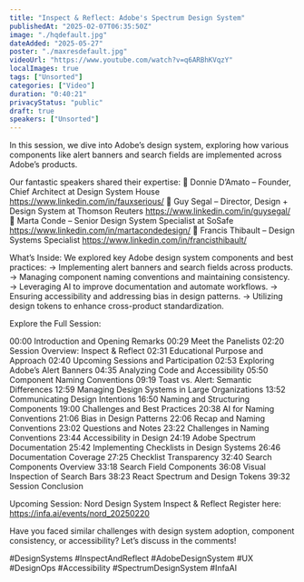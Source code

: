 ```yaml
---
title: "Inspect & Reflect: Adobe's Spectrum Design System"
publishedAt: "2025-02-07T06:35:50Z"
image: "./hqdefault.jpg"
dateAdded: "2025-05-27"
poster: "./maxresdefault.jpg"
videoUrl: "https://www.youtube.com/watch?v=q6ARBhKVqzY"
localImages: true
tags: ["Unsorted"]
categories: ["Video"]
duration: "0:40:21"
privacyStatus: "public"
draft: true
speakers: ["Unsorted"]
---
```

In this session, we dive into Adobe’s design system, exploring how various components like alert banners and search fields are implemented across Adobe’s products.

Our fantastic speakers shared their expertise:
🌟 Donnie D’Amato – Founder, Chief Architect at Design System House
https://www.linkedin.com/in/fauxserious/
🌟 Guy Segal – Director, Design + Design System at Thomson Reuters
https://www.linkedin.com/in/guysegal/
🌟  Marta Conde – Senior Design System Specialist at SoSafe
https://www.linkedin.com/in/martacondedesign/
🌟  Francis Thibault – Design Systems Specialist
https://www.linkedin.com/in/francisthibault/

What’s Inside:
We explored key Adobe design system components and best practices:
→ Implementing alert banners and search fields across products.
→ Managing component naming conventions and maintaining consistency.
→ Leveraging AI to improve documentation and automate workflows.
→ Ensuring accessibility and addressing bias in design patterns.
→ Utilizing design tokens to enhance cross-product standardization.

Explore the Full Session:

00:00 Introduction and Opening Remarks
00:29 Meet the Panelists
02:20 Session Overview: Inspect & Reflect
02:31 Educational Purpose and Approach
02:40 Upcoming Sessions and Participation
02:53 Exploring Adobe’s Alert Banners
04:35 Analyzing Code and Accessibility
05:50 Component Naming Conventions
09:19 Toast vs. Alert: Semantic Differences
12:59 Managing Design Systems in Large Organizations
13:52 Communicating Design Intentions
16:50 Naming and Structuring Components
19:00 Challenges and Best Practices
20:38 AI for Naming Conventions
21:06 Bias in Design Patterns
22:06 Recap and Naming Conventions
23:02 Questions and Notes
23:22 Challenges in Naming Conventions
23:44 Accessibility in Design
24:19 Adobe Spectrum Documentation
25:42 Implementing Checklists in Design Systems
26:46 Documentation Coverage
27:25 Checklist Transparency
32:40 Search Components Overview
33:18 Search Field Components
36:08 Visual Inspection of Search Bars
38:23 React Spectrum and Design Tokens
39:32 Session Conclusion

Upcoming Session: Nord Design System Inspect & Reflect
Register here: https://infa.ai/events/nord_20250220

Have you faced similar challenges with design system adoption, component consistency, or accessibility? Let’s discuss in the comments!

#DesignSystems #InspectAndReflect #AdobeDesignSystem #UX #DesignOps #Accessibility #SpectrumDesignSystem #InfaAI
